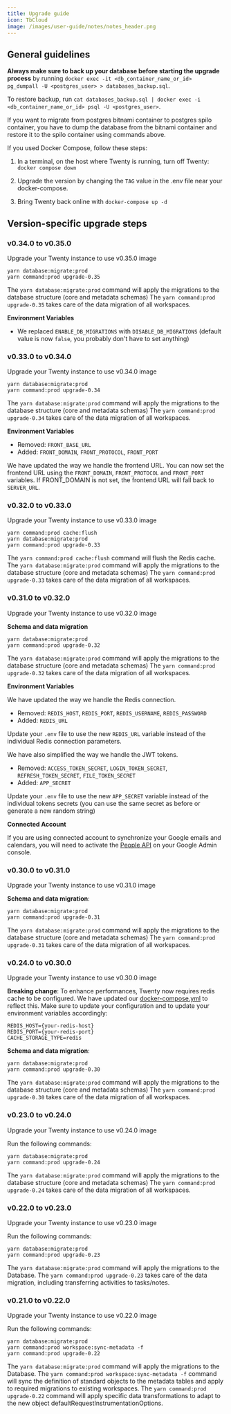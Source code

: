 ```yaml
---
title: Upgrade guide
icon: TbCloud
image: /images/user-guide/notes/notes_header.png
---
```



## General guidelines

**Always make sure to back up your database before starting the upgrade process** by running `docker exec -it <db_container_name_or_id> pg_dumpall -U <postgres_user> > databases_backup.sql`.

To restore backup, run `cat databases_backup.sql | docker exec -i <db_container_name_or_id> psql -U <postgres_user>`.

If you want to migrate from postgres bitnami container to postgres spilo container, you have to dump the database from the bitnami container and restore it to the spilo container using commands above.

If you used Docker Compose, follow these steps:

1. In a terminal, on the host where Twenty is running, turn off Twenty: `docker compose down`

2. Upgrade the version by changing the `TAG` value in the .env file near your docker-compose.

3. Bring Twenty back online with `docker-compose up -d`


## Version-specific upgrade steps

### v0.34.0 to v0.35.0

Upgrade your Twenty instance to use v0.35.0 image

```
yarn database:migrate:prod
yarn command:prod upgrade-0.35
```

The `yarn database:migrate:prod` command will apply the migrations to the database structure (core and metadata schemas)
The `yarn command:prod upgrade-0.35` takes care of the data migration of all workspaces.

**Environment Variables**

- We replaced `ENABLE_DB_MIGRATIONS` with `DISABLE_DB_MIGRATIONS` (default value is now `false`, you probably don't have to set anything)

### v0.33.0 to v0.34.0

Upgrade your Twenty instance to use v0.34.0 image

```
yarn database:migrate:prod
yarn command:prod upgrade-0.34
```

The `yarn database:migrate:prod` command will apply the migrations to the database structure (core and metadata schemas)
The `yarn command:prod upgrade-0.34` takes care of the data migration of all workspaces.

**Environment Variables**

- Removed: `FRONT_BASE_URL`
- Added: `FRONT_DOMAIN`, `FRONT_PROTOCOL`, `FRONT_PORT`

We have updated the way we handle the frontend URL. 
You can now set the frontend URL using the `FRONT_DOMAIN`, `FRONT_PROTOCOL` and `FRONT_PORT` variables.
If FRONT_DOMAIN is not set, the frontend URL will fall back to `SERVER_URL`.

### v0.32.0 to v0.33.0

Upgrade your Twenty instance to use v0.33.0 image

```
yarn command:prod cache:flush
yarn database:migrate:prod
yarn command:prod upgrade-0.33
```

The `yarn command:prod cache:flush` command will flush the Redis cache.
The `yarn database:migrate:prod` command will apply the migrations to the database structure (core and metadata schemas)
The `yarn command:prod upgrade-0.33` takes care of the data migration of all workspaces.


### v0.31.0 to v0.32.0

Upgrade your Twenty instance to use v0.32.0 image

**Schema and data migration**
```
yarn database:migrate:prod
yarn command:prod upgrade-0.32
```

The `yarn database:migrate:prod` command will apply the migrations to the database structure (core and metadata schemas)
The `yarn command:prod upgrade-0.32` takes care of the data migration of all workspaces.

**Environment Variables**

We have updated the way we handle the Redis connection.

- Removed: `REDIS_HOST`, `REDIS_PORT`, `REDIS_USERNAME`, `REDIS_PASSWORD`
- Added: `REDIS_URL`

Update your `.env` file to use the new `REDIS_URL` variable instead of the individual Redis connection parameters.

We have also simplified the way we handle the JWT tokens.

- Removed: `ACCESS_TOKEN_SECRET`, `LOGIN_TOKEN_SECRET`, `REFRESH_TOKEN_SECRET`, `FILE_TOKEN_SECRET`
- Added: `APP_SECRET`

Update your `.env` file to use the new `APP_SECRET` variable instead of the individual tokens secrets (you can use the same secret as before or generate a new random string)

**Connected Account**

If you are using connected account to synchronize your Google emails and calendars, you will need to activate the [People API](https://developers.google.com/people) on your Google Admin console.


### v0.30.0 to v0.31.0

Upgrade your Twenty instance to use v0.31.0 image

**Schema and data migration**:
```
yarn database:migrate:prod
yarn command:prod upgrade-0.31
```

The `yarn database:migrate:prod` command will apply the migrations to the database structure (core and metadata schemas)
The `yarn command:prod upgrade-0.31` takes care of the data migration of all workspaces.

### v0.24.0 to v0.30.0

Upgrade your Twenty instance to use v0.30.0 image

**Breaking change**: 
To enhance performances, Twenty now requires redis cache to be configured. We have updated our [docker-compose.yml](https://raw.githubusercontent.com/twentyhq/twenty/main/packages/twenty-docker/docker-compose.yml) to reflect this.
Make sure to update your configuration and to update your environment variables accordingly:
```
REDIS_HOST={your-redis-host}
REDIS_PORT={your-redis-port}
CACHE_STORAGE_TYPE=redis
```

**Schema and data migration**: 
```
yarn database:migrate:prod
yarn command:prod upgrade-0.30
```

The `yarn database:migrate:prod` command will apply the migrations to the database structure (core and metadata schemas)
The `yarn command:prod upgrade-0.30` takes care of the data migration of all workspaces.

### v0.23.0 to v0.24.0

Upgrade your Twenty instance to use v0.24.0 image

Run the following commands:

```
yarn database:migrate:prod
yarn command:prod upgrade-0.24
```

The `yarn database:migrate:prod` command will apply the migrations to the database structure (core and metadata schemas)
The `yarn command:prod upgrade-0.24` takes care of the data migration of all workspaces.

### v0.22.0 to v0.23.0

Upgrade your Twenty instance to use v0.23.0 image

Run the following commands:

```
yarn database:migrate:prod
yarn command:prod upgrade-0.23
```

The `yarn database:migrate:prod` command will apply the migrations to the Database.
The `yarn command:prod upgrade-0.23` takes care of the data migration, including transferring activities to tasks/notes.

### v0.21.0 to v0.22.0

Upgrade your Twenty instance to use v0.22.0 image

Run the following commands:

```
yarn database:migrate:prod
yarn command:prod workspace:sync-metadata -f
yarn command:prod upgrade-0.22
```

The `yarn database:migrate:prod` command will apply the migrations to the Database.
The `yarn command:prod workspace:sync-metadata -f` command will sync the definition of standard objects to the metadata tables and apply to required migrations to existing workspaces.
The `yarn command:prod upgrade-0.22` command will apply specific data transformations to adapt to the new object defaultRequestInstrumentationOptions.




<ArticleEditContent></ArticleEditContent>
